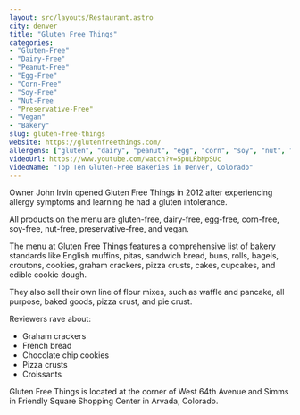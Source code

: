 ```yaml
---
layout: src/layouts/Restaurant.astro
city: denver
title: "Gluten Free Things"
categories:
- "Gluten-Free"
- "Dairy-Free"
- "Peanut-Free"
- "Egg-Free"
- "Corn-Free"
- "Soy-Free"
- "Nut-Free
- "Preservative-Free"
- "Vegan"
- "Bakery"
slug: gluten-free-things
website: https://glutenfreethings.com/
allergens: ["gluten", "dairy", "peanut", "egg", "corn", "soy", "nut", "preservative", "vegan"]
videoUrl: https://www.youtube.com/watch?v=5puLRbNpSUc
videoName: "Top Ten Gluten-Free Bakeries in Denver, Colorado"
---
```


Owner John Irvin opened Gluten Free Things in 2012 after experiencing allergy symptoms and learning he had a gluten intolerance.

All products on the menu are gluten-free, dairy-free, egg-free, corn-free, soy-free, nut-free, preservative-free, and vegan.

The menu at Gluten Free Things features a comprehensive list of bakery standards like English muffins, pitas, sandwich bread, buns, rolls, bagels, croutons, cookies, graham crackers, pizza crusts, cakes, cupcakes, and edible cookie dough. 

They also sell their own line of flour mixes, such as waffle and pancake, all purpose, baked goods, pizza crust, and pie crust.

Reviewers rave about:
* Graham crackers
* French bread
* Chocolate chip cookies
* Pizza crusts
* Croissants

Gluten Free Things is located at the corner of West 64th Avenue and Simms in Friendly Square Shopping Center in Arvada, Colorado.
